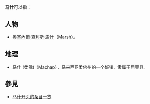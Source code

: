 '''马什'''可以指：
==人物==
*[[奧塞內爾·查利斯·馬什|奧塞內爾·查利斯·馬什]]（Marsh）。

==地理==
*[[马什_(柔佛)|马什 (柔佛)]]（Machap），[[马来西亚|马来西亚]][[柔佛州|柔佛州]]的一个城镇，隶属于[[居銮县|居銮县]]。

==參見==
*[[Special:前缀索引/马什|马什开头的条目一览]]

{{disambig|X|Cat=二字消歧义}}
